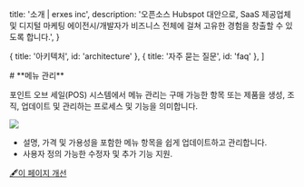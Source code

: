 
  title: '소개 | erxes inc',
  description:
    '오픈소스 Hubspot 대안으로, SaaS 제공업체 및 디지털 마케팅 에이전시/개발자가 비즈니스 전체에 걸쳐 고유한 경험을 창출할 수 있도록 합니다.',
}

  { title: '아키텍처', id: 'architecture' },
  { title: '자주 묻는 질문', id: 'faq' },
]

<HeroPattern />
# **메뉴 관리**

포인트 오브 세일(POS) 시스템에서 메뉴 관리는 구매 가능한 항목 또는 제품을 생성, 조직, 업데이트 및 관리하는 프로세스 및 기능을 의미합니다.

![](https://cdn.discordapp.com/attachments/1102110635996745788/1181956537409863720/ezgif.com-video-to-gif.gif?ex=6582f1ce&is=65707cce&hm=072d1dd0388558a74534ced270dc4b257051ae516f062e71a97818112aafcd59&)

- 설명, 가격 및 가용성을 포함한 메뉴 항목을 쉽게 업데이트하고 관리합니다.
- 사용자 정의 가능한 수정자 및 추가 기능 지원.

[🖋️이 페이지 개선](https://github.com/erxes/erxes-docs/edit/main/src/app/requirement/customer/sales/pos/menu/page.mdx)
